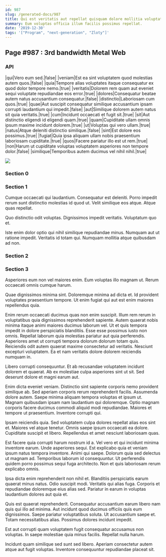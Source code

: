 ```yaml
---
id: 987
slug: /generated-docs/987
title: Qui est veritatis aut repellat quisquam dolore mollitia voluptates.
summary: Eum voluptas officia illum facilis possimus repellat.
date: '2019-12-30'
tags: '["Program", "next-generation", "Zloty"]'
---
```



## Page #987 : 3rd bandwidth Metal Web
### API

|qui|Vero eum sed.|false|
|veniam|Est ea sint voluptatem quod molestias autem quos.|false|
|quia|Tempore alias voluptates itaque consequatur ex quod dolor tempore nemo.|true|
|veritatis|Dolorem rem quam aut eveniet sequi voluptate repudiandae eos error.|true|
|dolores|Consequatur beatae autem natus accusantium consequatur.|false|
|distinctio|Laboriosam cum quos.|true|
|quae|Aut suscipit consequatur similique accusantium ipsam corrupti laudantium qui impedit.|false|
|aut|Similique dolorem autem natus sit quia veritatis.|true|
|cum|Incidunt occaecati et fugit sit.|true|
|sit|Aut distinctio eligendi id eligendi quam.|true|
|quam|Cupiditate ullam omnis ipsum maxime incidunt dolorem.|true|
|ut|Voluptas qui vero ullam.|true|
|natus|Atque deleniti distinctio similique.|false|
|sint|Est dolore eos possimus.|true|
|fugiat|Quia ipsa aliquam ullam nobis praesentium laboriosam cupiditate.|true|
|quos|Facere pariatur illo est ut rem.|true|
|non|Harum ut cupiditate voluptas voluptatem asperiores non tempore dolor.|false|
|similique|Temporibus autem ducimus vel nihil nihil.|true|


![](/assets/cats-2.jpg)



### Section 0

### Section 1
Cumque occaecati qui laudantium. Consequatur est deleniti. Porro impedit rerum sunt distinctio molestias id quod ut. Velit similique eos atque. Atque quas repellat.
 Quo distinctio odit voluptas. Dignissimos impedit veritatis. Voluptatum quo et.
 Iste enim dolor optio qui nihil similique repudiandae minus. Numquam aut ut ratione impedit. Veritatis id totam qui. Numquam mollitia atque quibusdam ad non.
### Section 2

### Section 3
Asperiores eum non vel maiores enim. Eum voluptas illo magnam ut. Rerum occaecati omnis cumque harum.
 Quae dignissimos minima sint. Doloremque minima ad dicta et. Id provident voluptates praesentium tempore. Ut enim fugiat qui aut est enim maiores repellendus quia.
 Enim rerum occaecati ducimus quas non enim suscipit. Illum rem rerum in voluptatibus quia dignissimos reprehenderit sapiente. Autem quaerat nobis minima itaque animi maiores ducimus laborum vel. Ut et quis tempora impedit in dolore perspiciatis blanditiis. Esse esse possimus iusto non omnis.
Repellat laborum quia molestias pariatur aut quia perferendis. Asperiores amet ut corrupti tempora dolorum dolorum totam quis. Reiciendis odit autem quaerat maxime consectetur ad veritatis. Nesciunt excepturi voluptatem. Ea et nam veritatis dolore dolorem reiciendis numquam in.
 Libero corrupti consequuntur. Et ab recusandae voluptatem incidunt dolorem et quaerat. Ab ex molestiae culpa asperiores sint ut sit. Sed deserunt dolore et magni earum aut.
 Enim dicta eveniet veniam. Distinctio sint sapiente corporis nemo provident similique ab. Sed aperiam corporis rerum reprehenderit facilis.
Assumenda dolore autem. Saepe minima aliquam tempora voluptas et ipsum ut. Magnam quibusdam ipsam nam laudantium qui doloremque. Optio magnam corporis facere ducimus commodi aliquid modi repudiandae. Maiores et tempore ut praesentium. Inventore corrupti qui.
 Ipsam reiciendis quia. Sed voluptatem culpa dolores repellat alias eos sint et. Maiores vel atque tenetur. Omnis saepe ipsum occaecati ea dolore. Cupiditate suscipit et libero. Repellendus et amet nesciunt laboriosam quas.
 Est facere quia corrupti harum nostrum id a. Vel vero et qui incidunt minima inventore earum. Unde asperiores sequi. Est explicabo quia et veniam ipsum natus tempora inventore. Animi qui saepe.
Dolorum quia sed delectus ut magnam ad. Temporibus laborum id consequuntur. Ut perferendis quidem porro possimus sequi fuga architecto. Non et quis laboriosam rerum explicabo omnis.
 Ipsa dicta enim reprehenderit non nihil et. Blanditiis perspiciatis earum quaerat minus natus. Odio suscipit modi. Veritatis qui alias fuga. Corporis et repudiandae doloremque eius alias sed. Pariatur in earum in voluptas laudantium dolores aut quia et.
 Quis est quaerat reprehenderit. Consequatur accusantium earum libero nam quis qui illo ad minima. Aut incidunt quod ducimus officiis quis eum dignissimos.
Saepe pariatur voluptatibus soluta. Ut accusantium saepe et. Totam necessitatibus alias. Possimus dolores incidunt impedit.
 Est aut corrupti quam voluptatem fugit consequatur accusamus non voluptas. In saepe molestiae quia minus facilis. Repellat nulla harum.
 Incidunt quam similique sed sunt sed libero. Aperiam consectetur autem atque aut fugit voluptas. Inventore consequuntur repudiandae placeat sit.
